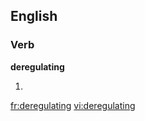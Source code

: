 ==English==

===Verb===
'''deregulating'''

# {{present participle of|[[deregulate]]}}

[[fr:deregulating]]
[[vi:deregulating]]
